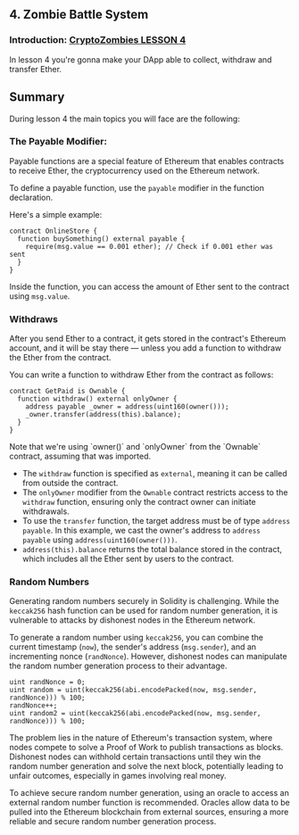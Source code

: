 
## 4. Zombie Battle System

### Introduction: [CryptoZombies LESSON 4](https://cryptozombies.io/en/lesson/4/chapter/1)

In lesson 4 you're gonna make your DApp able to collect, withdraw and transfer Ether.

## Summary

During lesson 4 the main topics you will face are the following:

### The Payable Modifier:

Payable functions are a special feature of Ethereum that enables contracts to receive Ether, the cryptocurrency used on the Ethereum network.

To define a payable function, use the `payable` modifier in the function declaration.

Here's a simple example:

```solidity copy /payable/ {3}
contract OnlineStore {
  function buySomething() external payable {
    require(msg.value == 0.001 ether); // Check if 0.001 ether was sent
  }
}
```

Inside the function, you can access the amount of Ether sent to the contract using `msg.value`.

### Withdraws

After you send Ether to a contract, it gets stored in the contract's Ethereum account, and it will be stay there — unless you add a function to withdraw the Ether from the contract.

You can write a function to withdraw Ether from the contract as follows:

```solidity copy
contract GetPaid is Ownable {
  function withdraw() external onlyOwner {
    address payable _owner = address(uint160(owner()));
    _owner.transfer(address(this).balance);
  }
}
```

<Callout type="info" emoji="ℹ️">
  Note that we're using `owner()` and `onlyOwner` from the `Ownable` contract,
  assuming that was imported.
</Callout>

- The `withdraw` function is specified as `external`, meaning it can be called from outside the contract.
- The `onlyOwner` modifier from the `Ownable` contract restricts access to the `withdraw` function, ensuring only the contract owner can initiate withdrawals.
- To use the `transfer` function, the target address must be of type `address payable`. In this example, we cast the owner's address to `address payable` using `address(uint160(owner()))`.
- `address(this).balance` returns the total balance stored in the contract, which includes all the Ether sent by users to the contract.

### Random Numbers

Generating random numbers securely in Solidity is challenging. While the `keccak256` hash function can be used for random number generation, it is vulnerable to attacks by dishonest nodes in the Ethereum network.

To generate a random number using `keccak256`, you can combine the current timestamp (`now`), the sender's address (`msg.sender`), and an incrementing nonce (`randNonce`). However, dishonest nodes can manipulate the random number generation process to their advantage.

```solidity copy
uint randNonce = 0;
uint random = uint(keccak256(abi.encodePacked(now, msg.sender, randNonce))) % 100;
randNonce++;
uint random2 = uint(keccak256(abi.encodePacked(now, msg.sender, randNonce))) % 100;
```

The problem lies in the nature of Ethereum's transaction system, where nodes compete to solve a Proof of Work to publish transactions as blocks. Dishonest nodes can withhold certain transactions until they win the random number generation and solve the next block, potentially leading to unfair outcomes, especially in games involving real money.

To achieve secure random number generation, using an oracle to access an external random number function is recommended. Oracles allow data to be pulled into the Ethereum blockchain from external sources, ensuring a more reliable and secure random number generation process.
